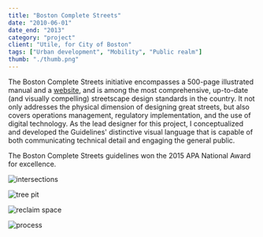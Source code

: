 ```yaml
---
title: "Boston Complete Streets"
date: "2010-06-01"
date_end: "2013"
category: "project"
client: "Utile, for City of Boston"
tags: ["Urban development", "Mobility", "Public realm"]
thumb: "./thumb.png"
---
```


The Boston Complete Streets initiative encompasses a 500-page illustrated manual and a [website](http://www.bostoncompletestreets.org), and is among the most comprehensive, up-to-date (and visually compelling) streetscape design standards in the country. It not only addresses the physical dimension of designing great streets, but also covers operations management, regulatory implementation, and the use of digital technology. As the lead designer for this project, I conceptualized and developed the Guidelines' distinctive visual language that is capable of both communicating technical detail and engaging the general public.

The Boston Complete Streets guidelines won the 2015 APA National Award for excellence.

![intersections](5.CS_Intersections.jpg "Intersection design principles")

![tree pit](tree-pit.png "Technical details")

![reclaim space](2.reclaim-space.jpg "Reclaim sidewalk space")

![process](1.Process.jpg "Clarifying processes for Complete Streets implementation")

